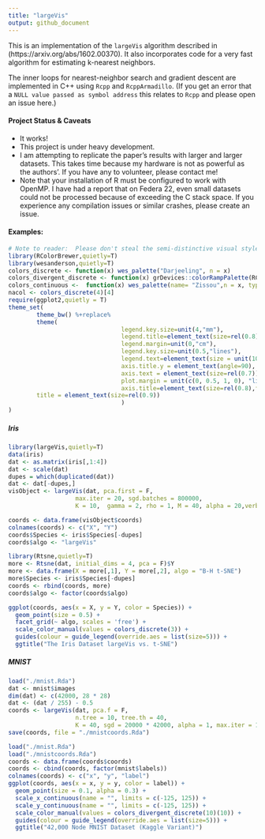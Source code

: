 ```yaml
---
title: "largeVis"
output: github_document
---
```


This is an implementation of the `largeVis` algorithm described in (https://arxiv.org/abs/1602.00370).  It also incorporates code for a very fast algorithm for estimating k-nearest neighbors.

The inner loops for nearest-neighbor search and gradient descent are implemented in C++ using `Rcpp` and `RcppArmadillo`.  (If you get an error that a `NULL value passed as symbol address` this relates to `Rcpp` and please open an issue here.)

#### Project Status & Caveats
* It works!
* This project is under heavy development.  
* I am attempting to replicate the paper's results with larger and larger datasets.  This takes time because my hardware is not as powerful as the authors'.  If you have any to volunteer, please contact me!
* Note that your installation of R must be configured to work with OpenMP.  I have had a report that on Federa 22, even small datasets could not be processed because of exceeding the C stack space.  If you experience any compilation issues or similar crashes, please create an issue. 

#### Examples:
```r
# Note to reader:  Please don't steal the semi-distinctive visual style I spent several hours creating for myself.
library(RColorBrewer,quietly=T)
library(wesanderson,quietly=T)
colors_discrete <- function(x) wes_palette("Darjeeling", n = x)
colors_divergent_discrete <- function(x) grDevices::colorRampPalette(RColorBrewer::brewer.pal(x, "Spectral"))
colors_continuous <-  function(x) wes_palette(name= "Zissou",n = x, type= "continuous")
nacol <- colors_discrete(4)[4]
require(ggplot2,quietly = T)
theme_set(
        theme_bw() %+replace%
        theme(
                                legend.key.size=unit(4,"mm"), 
                                legend.title=element_text(size=rel(0.8), face = "bold"),
                                legend.margin=unit(0,"cm"),
                                legend.key.size=unit(0.5,"lines"),
                                legend.text=element_text(size = unit(10, "points")), 
                                axis.title.y = element_text(angle=90),
                                axis.text = element_text(size=rel(0.7)),
                                plot.margin = unit(c(0, 0.5, 1, 0), "lines"), 
                                axis.title=element_text(size=rel(0.8),face="bold"),
        title = element_text(size=rel(0.9))
                                ) 
)

```
##### Iris

```r
library(largeVis,quietly=T)
data(iris)
dat <- as.matrix(iris[,1:4])
dat <- scale(dat)
dupes = which(duplicated(dat))
dat <- dat[-dupes,]
visObject <- largeVis(dat, pca.first = F, 
                   max.iter = 20, sgd.batches = 800000, 
                   K = 10,  gamma = 2, rho = 1, M = 40, alpha = 20,verbose=F)
```
```r
coords <- data.frame(visObject$coords)
colnames(coords) <- c("X", "Y")
coords$Species <- iris$Species[-dupes]
coords$algo <- "largeVis"
```
```r
library(Rtsne,quietly=T)
more <- Rtsne(dat, initial_dims = 4, pca = F)$Y
more <- data.frame(X = more[,1], Y = more[,2], algo = "B-H t-SNE")
more$Species <- iris$Species[-dupes]
coords <- rbind(coords, more)
coords$algo <- factor(coords$algo)
```
```r
ggplot(coords, aes(x = X, y = Y, color = Species)) + 
  geom_point(size = 0.5) + 
  facet_grid(~ algo, scales = 'free') + 
  scale_color_manual(values = colors_discrete(3)) + 
  guides(colour = guide_legend(override.aes = list(size=5))) +
  ggtitle("The Iris Dataset largeVis vs. t-SNE")
```

##### MNIST

```r
load("./mnist.Rda")
dat <- mnist$images
dim(dat) <- c(42000, 28 * 28)
dat <- (dat / 255) - 0.5
coords <- largeVis(dat, pca.f = F, 
                   n.tree = 10, tree.th = 40, 
                   K = 40, sgd = 20000 * 42000, alpha = 1, max.iter = 10)
save(coords, file = "./mnistcoords.Rda")
```
```r
load("./mnist.Rda")
load("./mnistcoords.Rda")
coords <- data.frame(coords$coords) 
coords <- cbind(coords, factor(mnist$labels)) 
colnames(coords) <- c("x", "y", "label")
ggplot(coords, aes(x = x, y = y, color = label)) + 
  geom_point(size = 0.1, alpha = 0.3) +
  scale_x_continuous(name = "", limits = c(-125, 125)) + 
  scale_y_continuous(name = "", limits = c(-125, 125)) +
  scale_color_manual(values = colors_divergent_discrete(10)(10)) +
  guides(colour = guide_legend(override.aes = list(size=5))) +
  ggtitle("42,000 Node MNIST Dataset (Kaggle Variant)")
```
